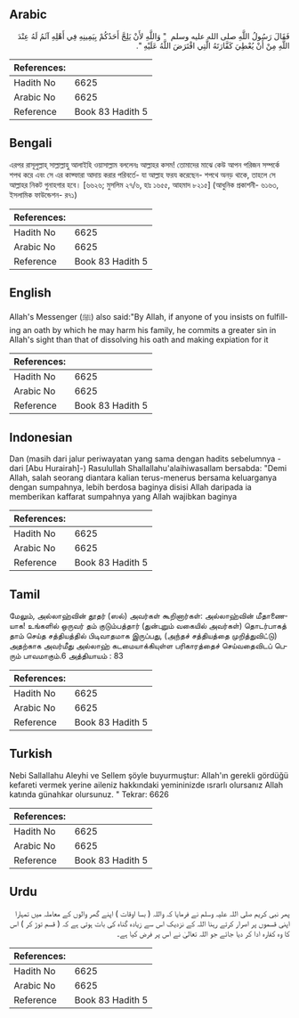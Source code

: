 ## Arabic


<div dir="rtl" lang="ar" style={{fontSize:'larger',backgroundColor:'#f8f9fa',padding:20}}>
فَقَالَ رَسُولُ اللَّهِ صلى الله عليه وسلم ‏ "‏ وَاللَّهِ لأَنْ يَلِجَّ أَحَدُكُمْ بِيَمِينِهِ فِي أَهْلِهِ آثَمُ لَهُ عِنْدَ اللَّهِ مِنْ أَنْ يُعْطِيَ كَفَّارَتَهُ الَّتِي افْتَرَضَ اللَّهُ عَلَيْهِ ‏"‏‏.‏
</div>
<div style={{backgroundColor:'#f8f9fa',padding:20, marginBottom: 10}}><table> <thead> <tr> <th>References:</th> <th></th> </tr> </thead> <tbody><tr><td>Hadith No</td><td>6625</td></tr><tr><td>Arabic No</td><td>6625</td></tr><tr><td>Reference</td><td>Book 83 Hadith 5</td></tr></tbody></table></div>

## Bengali


<div dir="ltr" lang="bn" style={{fontSize:'larger',backgroundColor:'#f8f9fa',padding:20}}>
এরপর রাসূলুল্লাহ্ সাল্লাল্লাহু আলাইহি ওয়াসাল্লাম বললেনঃ আল্লাহর কসম! তোমাদের মাঝে কেউ আপন পরিজন সম্পর্কে শপথ করে এবং সে এর কাফ্ফারা আদায় করার পরিবর্তে- যা আল্লাহ ফরয করেছেন- শপথে অনড় থাকে, তাহলে সে আল্লাহর নিকট গুনাহগার হবে। [৬৬২৬; মুসলিম ২৭/৬, হাঃ ১৬৫৫, আহমাদ ৮২১৫] (আধুনিক প্রকাশনী- ৬১৬৩, ইসলামিক ফাউন্ডেশন- র৭১)
</div>
<div style={{backgroundColor:'#f8f9fa',padding:20, marginBottom: 10}}><table> <thead> <tr> <th>References:</th> <th></th> </tr> </thead> <tbody><tr><td>Hadith No</td><td>6625</td></tr><tr><td>Arabic No</td><td>6625</td></tr><tr><td>Reference</td><td>Book 83 Hadith 5</td></tr></tbody></table></div>

## English


<div dir="ltr" lang="en" style={{fontSize:'larger',backgroundColor:'#f8f9fa',padding:20}}>
Allah's Messenger (ﷺ) also said:"By Allah, if anyone of you insists on fulfilling an oath by which he may harm his family, he commits a greater sin in Allah's sight than that of dissolving his oath and making expiation for it
</div>
<div style={{backgroundColor:'#f8f9fa',padding:20, marginBottom: 10}}><table> <thead> <tr> <th>References:</th> <th></th> </tr> </thead> <tbody><tr><td>Hadith No</td><td>6625</td></tr><tr><td>Arabic No</td><td>6625</td></tr><tr><td>Reference</td><td>Book 83 Hadith 5</td></tr></tbody></table></div>

## Indonesian


<div dir="ltr" lang="id" style={{fontSize:'larger',backgroundColor:'#f8f9fa',padding:20}}>
Dan (masih dari jalur periwayatan yang sama dengan hadits sebelumnya -dari [Abu Hurairah]-) Rasulullah Shallallahu'alaihiwasallam bersabda: "Demi Allah, salah seorang diantara kalian terus-menerus bersama keluarganya dengan sumpahnya, lebih berdosa baginya disisi Allah daripada ia memberikan kaffarat sumpahnya yang Allah wajibkan baginya
</div>
<div style={{backgroundColor:'#f8f9fa',padding:20, marginBottom: 10}}><table> <thead> <tr> <th>References:</th> <th></th> </tr> </thead> <tbody><tr><td>Hadith No</td><td>6625</td></tr><tr><td>Arabic No</td><td>6625</td></tr><tr><td>Reference</td><td>Book 83 Hadith 5</td></tr></tbody></table></div>

## Tamil


<div dir="ltr" lang="ta" style={{fontSize:'larger',backgroundColor:'#f8f9fa',padding:20}}>
மேலும், அல்லாஹ்வின் தூதர் (ஸல்) அவர்கள் கூறினார்கள்: அல்லாஹ்வின் மீதாணையாக! உங்களில் ஒருவர் தம் குடும்பத்தார் (துன்புறும் வகையில் அவர்கள்) தொடர்பாகத் தாம் செய்த சத்தியத்தில் பிடிவாதமாக இருப்பது, (அந்தச் சத்தியத்தை முறித்துவிட்டு) அதற்காக அவர்மீது அல்லாஹ் கடமையாக்கியுள்ள பரிகாரத்தைச் செய்வதைவிடப் பெரும் பாவமாகும்.6 அத்தியாயம் : 83
</div>
<div style={{backgroundColor:'#f8f9fa',padding:20, marginBottom: 10}}><table> <thead> <tr> <th>References:</th> <th></th> </tr> </thead> <tbody><tr><td>Hadith No</td><td>6625</td></tr><tr><td>Arabic No</td><td>6625</td></tr><tr><td>Reference</td><td>Book 83 Hadith 5</td></tr></tbody></table></div>

## Turkish


<div dir="ltr" lang="tr" style={{fontSize:'larger',backgroundColor:'#f8f9fa',padding:20}}>
Nebi Sallallahu Aleyhi ve Sellem şöyle buyurmuştur: Allah'ın gerekli gördüğü kefareti vermek yerine aileniz hakkındaki yemininizde ısrarlı olursanız Allah katında günahkar olursunuz. " Tekrar: 6626
</div>
<div style={{backgroundColor:'#f8f9fa',padding:20, marginBottom: 10}}><table> <thead> <tr> <th>References:</th> <th></th> </tr> </thead> <tbody><tr><td>Hadith No</td><td>6625</td></tr><tr><td>Arabic No</td><td>6625</td></tr><tr><td>Reference</td><td>Book 83 Hadith 5</td></tr></tbody></table></div>

## Urdu


<div dir="rtl" lang="ur" style={{fontSize:'larger',backgroundColor:'#f8f9fa',padding:20}}>
پھر نبی کریم صلی اللہ علیہ وسلم نے فرمایا کہ واللہ ( بسا اوقات ) اپنے گھر والوں کے معاملہ میں تمہارا اپنی قسموں پر اصرار کرتے رہنا اللہ کے نزدیک اس سے زیادہ گناہ کی بات ہوتی ہے کہ ( قسم توڑ کر ) اس کا وہ کفارہ ادا کر دیا جائے جو اللہ تعالیٰ نے اس پر فرض کیا ہے۔
</div>
<div style={{backgroundColor:'#f8f9fa',padding:20, marginBottom: 10}}><table> <thead> <tr> <th>References:</th> <th></th> </tr> </thead> <tbody><tr><td>Hadith No</td><td>6625</td></tr><tr><td>Arabic No</td><td>6625</td></tr><tr><td>Reference</td><td>Book 83 Hadith 5</td></tr></tbody></table></div>